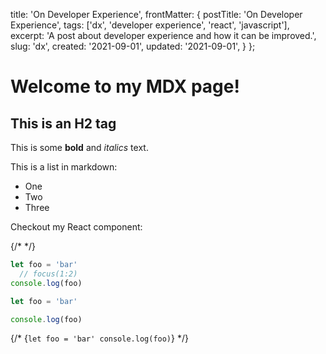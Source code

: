 
  title: 'On Developer Experience',
  frontMatter: {
    postTitle: 'On Developer Experience',
    tags: ['dx', 'developer experience', 'react', 'javascript'],
    excerpt: 'A post about developer experience and how it can be improved.',
    slug: 'dx',
    created: '2021-09-01',
    updated: '2021-09-01',
  }
};

 
# Welcome to my MDX page!

<H2> This is an H2 tag </H2>
 
This is some **bold** and _italics_ text.
 
This is a list in markdown:
 
- One
- Two
- Three
 
Checkout my React component:
 
{/* <MyComponent /> */}
<Foo />


```web/shine.js
let foo = 'bar'
  // focus(1:2) 
console.log(foo)
```

```jsx
let foo = 'bar'

console.log(foo)
```



{/* <CodeBlock lang='javascript'>
  {`
  let foo = 'bar'
  console.log(foo)
  `}
</CodeBlock> */}